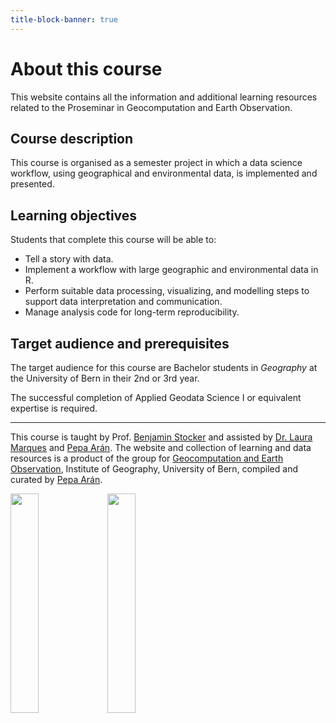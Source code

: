 ```yaml
---
title-block-banner: true
---
```


# About this course {.unnumbered}

This website contains all the information and additional learning resources related to the Proseminar in Geocomputation and Earth Observation.

## Course description

This course is organised as a semester project in which a data science workflow, using geographical and environmental data, is implemented and presented. 

## Learning objectives

Students that complete this course will be able to:

- Tell a story with data.
- Implement a workflow with large geographic and environmental data in R.
- Perform suitable data processing, visualizing, and modelling steps to support data interpretation and communication.
- Manage analysis code for long-term reproducibility.

## Target audience and prerequisites

The target audience for this course are Bachelor students in *Geography* at the University of Bern in their 2nd or 3rd year. 

The successful completion of Applied Geodata Science I or equivalent expertise is required.


-------
This course is taught by Prof. [Benjamin Stocker](https://geco-group.org/author/benjamin-stocker/) and assisted by [Dr. Laura Marques](https://geco-group.org/author/laura-marques/) and [Pepa Arán](https://geco-group.org/author/pepa-aran/). The website and collection of learning and data resources is a product of the group for [Geocomputation and Earth Observation](https://geco-group.org/), Institute of Geography, University of Bern, compiled and curated by [Pepa Arán](https://geco-group.org/author/pepa-aran/).

![](./images/logo_unibern_squid3.png){width="30%"} ![](./images/geco_logo_fullname.png){width="30%"}